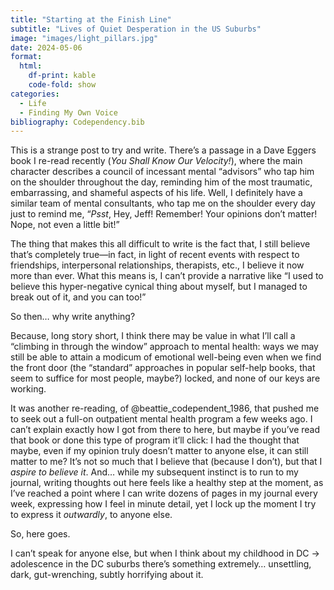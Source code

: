 ```yaml
---
title: "Starting at the Finish Line"
subtitle: "Lives of Quiet Desperation in the US Suburbs"
image: "images/light_pillars.jpg"
date: 2024-05-06
format:
  html:
    df-print: kable
    code-fold: show
categories:
  - Life
  - Finding My Own Voice
bibliography: Codependency.bib
---
```


This is a strange post to try and write. There's a passage in a Dave Eggers book I re-read recently (*You Shall Know Our Velocity!*), where the main character describes a council of incessant mental "advisors" who tap him on the shoulder throughout the day, reminding him of the most traumatic, embarrassing, and shameful aspects of his life. Well, I definitely have a similar team of mental consultants, who tap me on the shoulder every day just to remind me, "*Psst*, Hey, Jeff! Remember! Your opinions don't matter! Nope, not even a little bit!"

The thing that makes this all difficult to write is the fact that, I still believe that's completely true---in fact, in light of recent events with respect to friendships, interpersonal relationships, therapists, etc., I believe it now more than ever. What this means is, I can't provide a narrative like "I used to believe this hyper-negative cynical thing about myself, but I managed to break out of it, and you can too!"

So then... why write anything?

Because, long story short, I think there may be value in what I'll call a "climbing in through the window" approach to mental health: ways we may still be able to attain a modicum of emotional well-being even when we find the front door (the "standard" approaches in popular self-help books, that seem to suffice for most people, maybe?) locked, and none of our keys are working.

It was another re-reading, of @beattie_codependent_1986, that pushed me to seek out a full-on outpatient mental health program a few weeks ago. I can't explain exactly how I got from there to here, but maybe if you've read that book or done this type of program it'll click: I had the thought that maybe, even if my opinion truly doesn't matter to anyone else, it can still matter to me? It's not so much that I believe that (because I don't), but that I *aspire to believe it*. And... while my subsequent instinct is to run to my journal, writing thoughts out here feels like a healthy step at the moment, as I've reached a point where I can write dozens of pages in my journal every week, expressing how I feel in minute detail, yet I lock up the moment I try to express it *outwardly*, to anyone else.

So, here goes.

I can't speak for anyone else, but when I think about my childhood in DC &rarr; adolescence in the DC suburbs there's something extremely... unsettling, dark, gut-wrenching, subtly horrifying about it.
